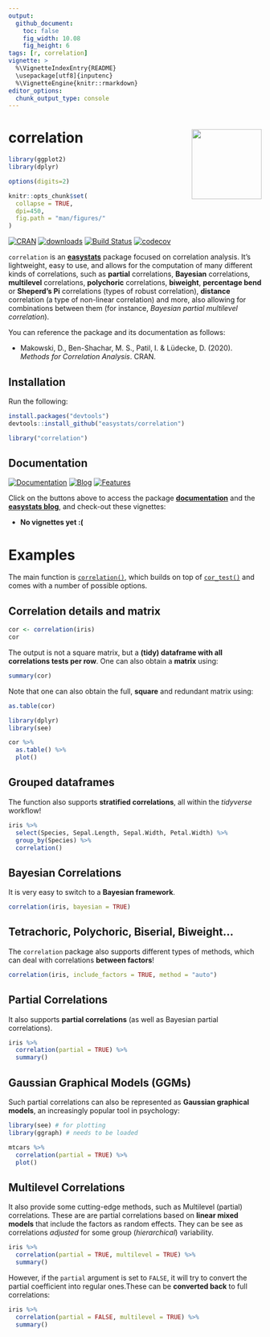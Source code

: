 ```yaml
---
output: 
  github_document:
    toc: false
    fig_width: 10.08
    fig_height: 6
tags: [r, correlation]
vignette: >
  %\VignetteIndexEntry{README}
  \usepackage[utf8]{inputenc}
  %\VignetteEngine{knitr::rmarkdown}
editor_options: 
  chunk_output_type: console
---
```


# correlation <img src='man/figures/logo.png' align="right" height="139" />

```r
library(ggplot2)
library(dplyr)

options(digits=2)

knitr::opts_chunk$set(
  collapse = TRUE,
  dpi=450,
  fig.path = "man/figures/"
)
```


[![CRAN](http://www.r-pkg.org/badges/version/correlation)](https://cran.r-project.org/package=correlation)
[![downloads](http://cranlogs.r-pkg.org/badges/correlation)](https://cran.r-project.org/package=correlation)
[![Build Status](https://travis-ci.org/easystats/correlation.svg?branch=master)](https://travis-ci.org/easystats/correlation)
[![codecov](https://codecov.io/gh/easystats/correlation/branch/master/graph/badge.svg)](https://codecov.io/gh/easystats/correlation)



`correlation` is an [**easystats**](https://github.com/easystats/easystats) package focused on correlation analysis. It's lightweight, easy to use, and allows for the computation of many different kinds of correlations, such as **partial** correlations, **Bayesian** correlations, **multilevel** correlations, **polychoric** correlations, **biweight**, **percentage bend** or **Sheperd's Pi** correlations (types of robust correlation), **distance** correlation (a type of non-linear correlation) and more, also allowing for combinations between them (for instance, *Bayesian partial multilevel correlation*).

You can reference the package and its documentation as follows:

- Makowski, D., Ben-Shachar, M. S., Patil, I. \& Lüdecke, D. (2020). *Methods for Correlation Analysis*. CRAN.


## Installation


Run the following:

```r
install.packages("devtools")
devtools::install_github("easystats/correlation")
```
```r
library("correlation")
```

## Documentation

[![Documentation](https://img.shields.io/badge/documentation-correlation-orange.svg?colorB=E91E63)](https://easystats.github.io/correlation/)
[![Blog](https://img.shields.io/badge/blog-easystats-orange.svg?colorB=FF9800)](https://easystats.github.io/blog/posts/)
[![Features](https://img.shields.io/badge/features-correlation-orange.svg?colorB=2196F3)](https://easystats.github.io/correlation/reference/index.html)

Click on the buttons above to access the package [**documentation**](https://easystats.github.io/correlation/) and the [**easystats blog**](https://easystats.github.io/blog/posts/), and check-out these vignettes:


- **No vignettes yet :(**



# Examples

The main function is [`correlation()`](https://easystats.github.io/correlation/reference/correlation.html), which builds on top of [`cor_test()`](https://easystats.github.io/correlation/reference/cor_test.html) and comes with a number of possible options.

## Correlation details and matrix

```r
cor <- correlation(iris)
cor
```

The output is not a square matrix, but a **(tidy) dataframe with all correlations tests per row**. One can also obtain a **matrix** using:

```r
summary(cor)
```

Note that one can also obtain the full, **square** and redundant matrix using:

```r
as.table(cor)
```


```r
library(dplyr)
library(see)

cor %>% 
  as.table() %>% 
  plot()
```


## Grouped dataframes

The function also supports **stratified correlations**, all within the *tidyverse* workflow!

```r
iris %>% 
  select(Species, Sepal.Length, Sepal.Width, Petal.Width) %>% 
  group_by(Species) %>% 
  correlation()
```


## Bayesian Correlations

It is very easy to switch to a **Bayesian framework**.

```r
correlation(iris, bayesian = TRUE)
```


## Tetrachoric, Polychoric, Biserial, Biweight...

The `correlation` package also supports different types of methods, which can deal with correlations **between factors**!

```r
correlation(iris, include_factors = TRUE, method = "auto")
```





## Partial Correlations

It also supports **partial correlations** (as well as Bayesian partial correlations).

```r
iris %>% 
  correlation(partial = TRUE) %>% 
  summary()
```

## Gaussian Graphical Models (GGMs)

Such partial correlations can also be represented as **Gaussian graphical models**, an increasingly popular tool in psychology:


```r
library(see) # for plotting
library(ggraph) # needs to be loaded

mtcars %>% 
  correlation(partial = TRUE) %>% 
  plot()
```




## Multilevel Correlations


It also provide some cutting-edge methods, such as Multilevel (partial) correlations. These are are partial correlations based on **linear mixed models** that include the factors as random effects. They can be see as correlations *adjusted* for some group (*hierarchical*) variability.


```r
iris %>% 
  correlation(partial = TRUE, multilevel = TRUE) %>% 
  summary()
```


However, if the `partial` argument is set to `FALSE`, it will try to convert the partial coefficient into regular ones.These can be **converted back** to full correlations:

```r
iris %>% 
  correlation(partial = FALSE, multilevel = TRUE) %>% 
  summary()
```


